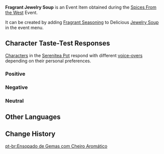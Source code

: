 {{Item Infobox
|id           = 101745
|image        = Item Fragrant Jewelry Soup.png
|type         = Consumables
|group2       = Event Items
|invCategory  = Precious Items
|group        = Fragrant Dishes
|rarity       = 2
|description  = A delicious dish with some extra seasoning! It gives off a titillating aroma... But whose tastes will this dish suit? Invite your friends, invite your pals &mdash; get them to try this new dish!
|source1      = [[Spices From the West]] Event
|event        = Spices From the West
}}
'''Fragrant Jewelry Soup''' is an Event Item obtained during the [[Spices From the West]] Event.

It can be created by adding [[Fragrant Seasoning]] to Delicious [[Jewelry Soup]] in the event menu.

==Character Taste-Test Responses==
[[Characters]] in the [[Serenitea Pot]] respond with different [[Spices From the West/Voice-Overs|voice-overs]] depending on their personal preferences.

===Positive===
{{Card List|Ganyu,Lisa,Noelle,Sangonomiya Kokomi,Yae Miko,Yanfei}}

===Negative===
{{Card List|Arataki Itto,Barbara,Beidou,Diona,Kaedehara Kazuha,Razor,Rosaria,Sayu,Shenhe,Xinyan}}

===Neutral===
{{Card List|Albedo,Amber,Bennett,Chongyun,Diluc,Eula,Fischl,Gorou,Hu Tao,Jean,Kaeya,Kamisato Ayaka,Kamisato Ayato,Keqing,Klee,Kujou Sara,Mona,Ningguang,Qiqi,Raiden Shogun,Sucrose,Tartaglia,Thoma,Venti,Xiangling,Xiao,Xingqiu,Yelan,Yoimiya,Yun Jin,Zhongli}}

==Other Languages==
{{Other Languages|default_hidden = 1
|en      = Fragrant Jewelry Soup
|zhs     = 香气四溢的珍珠翡翠白玉汤
|zhs_rm  = Xiāngqìsìyì de Zhēnzhū Fěicuì Báiyù Tāng
|zht     = 香氣四溢的珍珠翡翠白玉湯
|zht_rm  = Xiāngqìsìyì de Zhēnzhū Fěicuì Báiyù Tāng
|ja      = 香り高い真珠翡翠白玉湯
|ja_rm   = Kaoritakai Shinju Hisui Shiratama Suupu
|ko      = 향기로운 진주비취백옥탕
|ko_rm   = Hyanggiroun Jinjubichwibaek'oktang
|es      = Estofado de gemas aromático
|fr      = Soupe aux perles et au jade (parfumée)
|ru      = Ароматный суп из украшений
|th      = Jewelry Soup หอมกรุ่น
|th_rm   = Jewelry Soup Hom Krun
|vi      = Canh Trân Châu Phỉ Thúy Bạch Ngọc Thơm Lừng
|de      = Duftende Juwelensuppe
|id      = Fragrant Jewelry Soup
|pt      = Ensopado de Gemas com Cheiro Aromático
}}

==Change History==
{{Change History|2.6}}

[[pt-br:Ensopado de Gemas com Cheiro Aromático]]